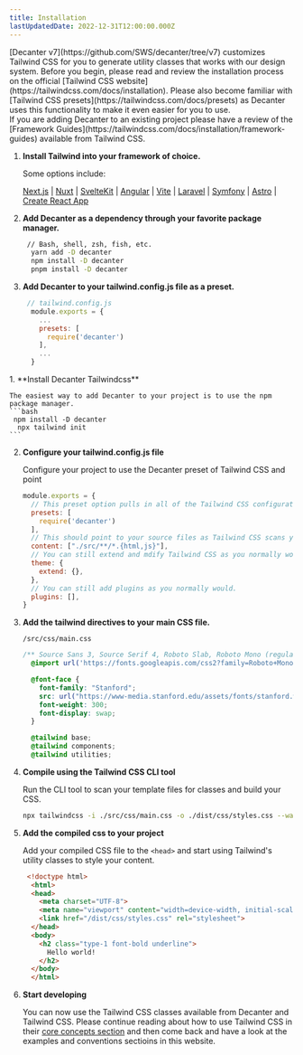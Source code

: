 ```yaml
---
title: Installation
lastUpdatedDate: 2022-12-31T12:00:00.000Z
---
```


<Section>
[Decanter v7](https://github.com/SWS/decanter/tree/v7) customizes Tailwind CSS for you to generate utility classes that works with our design system. Before you begin, please read and review the installation process on the official [Tailwind CSS website](https://tailwindcss.com/docs/installation). Please also become familiar with [Tailwind CSS presets](https://tailwindcss.com/docs/presets) as Decanter uses this functionality to make it even easier for you to use.
</Section>

<Section heading="Frameworks">
If you are adding Decanter to an existing project please have a review of the [Framework Guides](https://tailwindcss.com/docs/installation/framework-guides) available from Tailwind CSS.

1. **Install Tailwind into your framework of choice.**

    Some options include:

    [Next.js](https://tailwindcss.com/docs/guides/nextjs) | [Nuxt](https://tailwindcss.com/docs/guides/nuxtjs) | [SvelteKit](https://tailwindcss.com/docs/guides/sveltekit) | [Angular](https://tailwindcss.com/docs/guides/angular) | [Vite](https://tailwindcss.com/docs/guides/vite) | [Laravel](https://tailwindcss.com/docs/guides/laravel) | [Symfony](https://tailwindcss.com/docs/guides/symfony) | [Astro](https://tailwindcss.com/docs/guides/astro) | [Create React App](https://tailwindcss.com/docs/guides/create-react-app)

2. **Add Decanter as a dependency through your favorite package manager.**
    ```bash
     // Bash, shell, zsh, fish, etc.
      yarn add -D decanter
      npm install -D decanter
      pnpm install -D decanter
    ```

3. **Add Decanter to your tailwind.config.js file as a preset.**
    ```js
     // tailwind.config.js
      module.exports = {
        ...
        presets: [
          require('decanter')
        ],
        ...
      }
    ```
</Section>

<Section heading="Standalone">

<div className="children:children:rs-mb-4">
1. **Install Decanter Tailwindcss**

    The easiest way to add Decanter to your project is to use the npm package manager.
    ```bash
     npm install -D decanter
      npx tailwind init
    ```

2. **Configure your tailwind.config.js file**

    Configure your project to use the Decanter preset of Tailwind CSS and point

    ```js
    module.exports = {
      // This preset option pulls in all of the Tailwind CSS configuration.
      presets: [
        require('decanter')
      ],
      // This should point to your source files as Tailwind CSS scans your files for the css classes you use.
      content: ["./src/**/*.{html,js}"],
      // You can still extend and mdify Tailwind CSS as you normally would.
      theme: {
        extend: {},
      },
      // You can still add plugins as you normally would.
      plugins: [],
    }
    ```

3. **Add the tailwind directives to your main CSS file.**

    `/src/css/main.css`

    ```css
    /** Source Sans 3, Source Serif 4, Roboto Slab, Roboto Mono (regular only) */
      @import url('https://fonts.googleapis.com/css2?family=Roboto+Mono&family=Roboto+Slab:wght@300;400;700&family=Source+Sans+3:ital,wght@0,400;0,600;0,700;1,400;1,600;1,700&family=Source+Serif+4:ital,wght@0,400;0,600;0,700;1,400;1,600;1,700&display=swap');

      @font-face {
        font-family: "Stanford";
        src: url("https://www-media.stanford.edu/assets/fonts/stanford.woff") format("woff"), url("https://www-media.stanford.edu/assets/fonts/stanford.ttf") format("truetype");
        font-weight: 300;
        font-display: swap;
      }

      @tailwind base;
      @tailwind components;
      @tailwind utilities;
    ```

4. **Compile using the Tailwind CSS CLI tool**

    Run the CLI tool to scan your template files for classes and build your CSS.

    ```sh
    npx tailwindcss -i ./src/css/main.css -o ./dist/css/styles.css --watch
    ```

5. **Add the compiled css to your project**

    Add your compiled CSS file to the `<head>` and start using Tailwind's utility classes to style your content.

    ```html
     <!doctype html>
      <html>
      <head>
        <meta charset="UTF-8">
        <meta name="viewport" content="width=device-width, initial-scale=1.0">
        <link href="/dist/css/styles.css" rel="stylesheet">
      </head>
      <body>
        <h2 class="type-1 font-bold underline">
          Hello world!
        </h2>
      </body>
      </html>
    ```

6. **Start developing**

    You can now use the Tailwind CSS classes available from Decanter and Tailwind CSS. Please continue reading about how to use Tailwind CSS in their [core concepts section](https://tailwindcss.com/docs/utility-first) and then come back and have a look at the examples and conventions sectioins in this website.
</div>
</Section>

